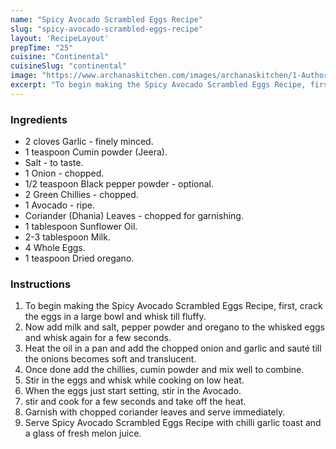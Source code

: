 ---
name: "Spicy Avocado Scrambled Eggs Recipe"
slug: "spicy-avocado-scrambled-eggs-recipe"
layout: 'RecipeLayout'
prepTime: "25"
cuisine: "Continental"
cuisineSlug: "continental"
image: "https://www.archanaskitchen.com/images/archanaskitchen/1-Author/Madhuli_Ajay/Spicy_Avocado_Scrambled_Eggs.jpg"
excerpt: "To begin making the Spicy Avocado Scrambled Eggs Recipe, first, crack the eggs in a large bowl and whisk till fluffy"
---

### Ingredients

- 2 cloves Garlic - finely minced.
- 1 teaspoon Cumin powder (Jeera).
- Salt - to taste.
- 1 Onion - chopped.
- 1/2 teaspoon Black pepper powder - optional.
- 2 Green Chillies - chopped.
- 1 Avocado - ripe.
- Coriander (Dhania) Leaves - chopped for garnishing.
- 1 tablespoon Sunflower Oil.
- 2-3 tablespoon Milk.
- 4 Whole Eggs.
- 1 teaspoon Dried oregano.

### Instructions

1. To begin making the Spicy Avocado Scrambled Eggs Recipe, first, crack the eggs in a large bowl and whisk till fluffy.
1. Now add milk and salt, pepper powder and oregano to the whisked eggs and whisk again for a few seconds.
1. Heat the oil in a pan and add the chopped onion and garlic and sauté till the onions becomes soft and translucent.
1. Once done add the chillies, cumin powder and mix well to combine.
1. Stir in the eggs and whisk while cooking on low heat.
1. When the eggs just start setting, stir in the Avocado.
1. stir and cook for a few seconds and take off the heat.
1. Garnish with chopped coriander leaves and serve immediately.
1. Serve Spicy Avocado Scrambled Eggs Recipe with chilli garlic toast and a glass of fresh melon juice.

